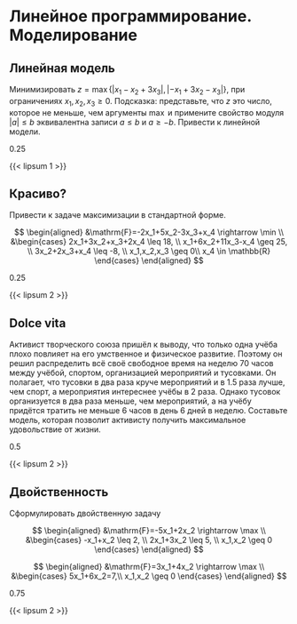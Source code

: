 # Линейное программирование. Моделирование


::::: {.content-hidden unless-meta="convert-to-linear.select"}
:::: {#exr-practice-linear-model-convert-to-linear}
## Линейная модель

Минимизировать $z=\max\{|x_1-x_2+3x_3|,|-x_1+3x_2-x_3|\}$, при ограничениях $x_1,x_2,x_3 \geq 0$. Подсказка: представьте, что $z$ это число, которое не меньше, чем аргументы $\max$ и примените свойство модуля $|a|\leq b$ эквивалентна записи $a\leq b$ и $a \geq -b$. Привести к линейной модели.

::: {.callout-note appearance="minimal" title="Оценка"}
0.25
:::

[`\vspace{3cm}`{=latex}]{.content-visible when-profile="practice"}
::::
:::::

:::: {.content-hidden when-profile="practice"}
::: {#sol-practice-linear-model-convert-to-linear}
{{< lipsum 1 >}}
:::
::::

::::: {.content-hidden unless-meta="standard-form.select"}
:::: {#exr-practice-linear-model-standard-form}
## Красиво?

Привести к задаче максимизации в стандартной форме.

$$
\begin{aligned}
&\mathrm{F}=-2x_1+5x_2-3x_3+x_4 \rightarrow \min \\
&\begin{cases}
2x_1+3x_2+x_3+2x_4 \leq 18, \\
x_1+6x_2+11x_3-x_4 \geq 25, \\
3x_2+2x_3+x_4 \leq -8, \\
x_1,x_2,x_3 \geq 0\\
x_4 \in \mathbb{R}
\end{cases}
\end{aligned}
$$

::: {.callout-note appearance="minimal" title="Оценка"}
0.25
:::

[`\vspace{3cm}`{=latex}]{.content-visible when-profile="practice"}
::::
:::::

:::: {.content-hidden when-profile="practice"}
::: {#sol-practice-linear-model-standard-form}
{{< lipsum 2 >}}
:::
::::

::::: {.content-hidden unless-meta="build-model.select"}
:::: {#exr-practice-linear-model-build-model}
## Dolce vita

Активист творческого союза пришёл к выводу, что только одна учёба плохо повлияет на его умственное и физическое развитие. Поэтому он решил распределить всё своё свободное время на неделю 70 часов между учёбой, спортом, организацией мероприятий и тусовками. Он полагает, что тусовки в два раза круче мероприятий и в 1.5 раза лучше, чем спорт, а мероприятия интереснее учёбы в 2 раза. Однако тусовок организуется в два раза меньше, чем мероприятий, а на учёбу придётся тратить не меньше 6 часов в день 6 дней в неделю. Составьте модель, которая позволит активисту получить максимальное удовольствие от жизни.

::: {.callout-note appearance="minimal" title="Оценка"}
0.5
:::

[`\vspace{3cm}`{=latex}]{.content-visible when-profile="practice"}
::::
:::::

:::: {.content-hidden when-profile="practice"}
::: {#sol-practice-linear-model-build-model}
{{< lipsum 2 >}}
:::
::::

:::::: {.content-hidden unless-meta="dual-problem.select"}
::::: {#exr-practice-linear-model-dual}
## Двойственность

Сформулировать двойственную задачу <!--// Таха 4.4 189-->

::: {layout-ncol="2"}
$$
\begin{aligned}
&\mathrm{F}=-5x_1+2x_2 \rightarrow \max \\
&\begin{cases}
-x_1+x_2 \leq 2, \\
2x_1+3x_2 \leq 5, \\
x_1,x_2 \geq 0
\end{cases}
\end{aligned}
$$

$$
\begin{aligned}
&\mathrm{F}=3x_1+4x_2 \rightarrow \max \\
&\begin{cases}
5x_1+6x_2=7,\\
x_1,x_2 \geq 0
\end{cases}
\end{aligned}
$$
:::

::: {.callout-note appearance="minimal" title="Оценка"}
0.75
:::

[`\vspace{3cm}`{=latex}]{.content-visible when-profile="practice"}
:::::
::::::

:::: {.content-hidden when-profile="practice"}
::: {#sol-practice-linear-model-dual-problem}
{{< lipsum 2 >}}
:::
::::
